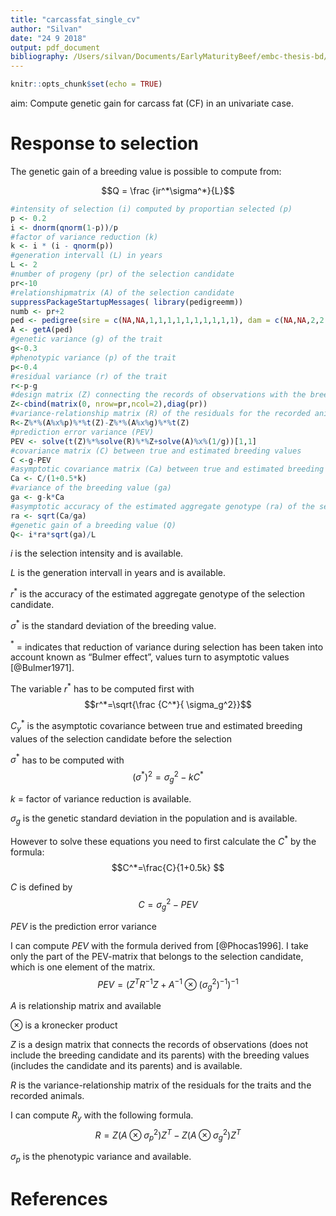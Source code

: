 ```yaml
---
title: "carcassfat_single_cv"
author: "Silvan"
date: "24 9 2018"
output: pdf_document
bibliography: /Users/silvan/Documents/EarlyMaturityBeef/embc-thesis-bd/library.bib
---
```


```r
knitr::opts_chunk$set(echo = TRUE)
```
aim: Compute genetic gain for carcass fat (CF) in an univariate case.

# Response to selection

The genetic gain of a breeding value is possible to compute from: 

$$Q = \frac {ir^*\sigma^*}{L}$$

```r
#intensity of selection (i) computed by proportian selected (p)
p <- 0.2
i <- dnorm(qnorm(1-p))/p
#factor of variance reduction (k)
k <- i * (i - qnorm(p))
#generation intervall (L) in years
L <- 2
#number of progeny (pr) of the selection candidate
pr<-10
#relationshipmatrix (A) of the selection candidate
suppressPackageStartupMessages( library(pedigreemm))
numb <- pr+2
ped <- pedigree(sire = c(NA,NA,1,1,1,1,1,1,1,1,1,1), dam = c(NA,NA,2,2,2,2,2,2,2,2,2,2), label = 1:numb)
A <- getA(ped)
#genetic variance (g) of the trait
g<-0.3
#phenotypic variance (p) of the trait
p<-0.4
#residual variance (r) of the trait
r<-p-g
#design matrix (Z) connecting the records of observations with the breeding values
Z<-cbind(matrix(0, nrow=pr,ncol=2),diag(pr))
#variance-relationship matrix (R) of the residuals for the recorded animals
R<-Z%*%(A%x%p)%*%t(Z)-Z%*%(A%x%g)%*%t(Z)
#prediction error variance (PEV)
PEV <- solve(t(Z)%*%solve(R)%*%Z+solve(A)%x%(1/g))[1,1]
#covariance matrix (C) between true and estimated breeding values
C <-g-PEV
#asymptotic covariance matrix (Ca) between true and estimated breeding values
Ca <- C/(1+0.5*k)
#variance of the breeding value (ga)
ga <- g-k*Ca
#asymptotic accuracy of the estimated aggregate genotype (ra) of the selection candidate
ra <- sqrt(Ca/ga)
#genetic gain of a breeding value (Q)
Q<- i*ra*sqrt(ga)/L
```

$i$ is the selection intensity and is available.

$L$ is the generation intervall in years and is available.

$r^*$ is the accuracy of the estimated aggregate genotype of the selection candidate.

$\sigma^*$ is the standard deviation of the breeding value.

$^*$ = indicates that reduction of variance during selection has been taken into account known as "Bulmer effect", values turn to asymptotic values [@Bulmer1971].

The variable $r^*$ has to be computed first with
$$r^*=\sqrt{\frac {C^*}{ \sigma_g^2}}$$

$C_y^*$ is the asymptotic covariance between true and estimated breeding values of the selection candidate before the selection

$\sigma^*$ has to be computed with
$$(\sigma^*)^2=\sigma_g^2-kC^*$$

$k$ = factor of variance reduction is available.

$\sigma_g$ is the genetic standard deviation in the population and is available.

However to solve these equations you need to first calculate the $C^*$ by the formula:
$$C^*=\frac{C}{1+0.5k} $$

$C$ is defined by
$$C=\sigma_g^2-PEV$$

$PEV$ is the prediction error variance

I can compute $PEV$ with the formula derived from [@Phocas1996]. I take only the part of the PEV-matrix that belongs to the selection candidate, which is one element of the matrix.
$$
PEV=(Z^TR^{-1}Z+A^{-1} \otimes (\sigma_g^2)^{-1})^{-1}
$$

$A$ is relationship matrix and available

$\otimes$ is a kronecker product

$Z$ is a design matrix that connects the records of observations (does not include the breeding candidate and its parents) with the breeding values (includes the candidate and its parents) and is available.

$R$ is the variance-relationship matrix of the residuals for the traits and the recorded animals.

I can compute $R_y$ with the following formula.
$$R=Z(A\otimes \sigma_p^2)Z^T-Z(A\otimes \sigma_g^2)Z^T$$

$\sigma_p$ is the phenotypic variance and available.


# References


